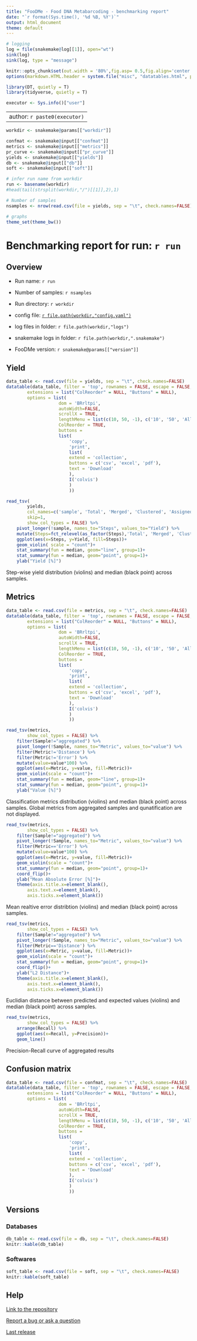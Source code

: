 ```yaml
---
title: "FooDMe - Food DNA Metabarcoding - benchmarking report"
date: "`r format(Sys.time(), '%d %B, %Y')`"
output: html_document
theme: default
---
```


<style type="text/css">
.main-container {
  max-width: 1800px;
  margin-left: auto;
  margin-right: auto;
}
</style>

```r
# logging
log = file(snakemake@log[[1]], open="wt")
sink(log)
sink(log, type = "message")

knitr::opts_chunk$set(out.width = '80%',fig.asp= 0.5,fig.align='center',echo=FALSE, warning=FALSE, message=FALSE)
options(markdown.HTML.header = system.file("misc", "datatables.html", package = "knitr"))

library(DT, quietly = T)
library(tidyverse, quietly = T)

executor <- Sys.info()["user"]
```

---
author: `r paste0(executor)`
---

```r
workdir <- snakemake@params[["workdir"]]

confmat <- snakemake@input[["confmat"]]
metrics <- snakemake@input[["metrics"]]
pr_curve <- snakemake@input[["pr_curve"]]
yields <- snakemake@input[["yields"]]
db <- snakemake@input[["db"]]
soft <- snakemake@input[["soft"]]

# infer run name from workdir
run <- basename(workdir)
#head(tail(strsplit(workdir,"/")[[1]],2),1)

# Number of samples
nsamples <- nrow(read.csv(file = yields, sep = "\t", check.names=FALSE))

# graphs
theme_set(theme_bw())
```

# Benchmarking report for run: `r run` {.tabset}

## Overview

* Run name: `r run`

* Number of samples: `r nsamples`

* Run directory: `r workdir`

* config file: <a href=../config.yaml>`r file.path(workdir,"config.yaml")`<a/>

* log files in folder: `r file.path(workdir,"logs")`

* snakemake logs in folder: `r file.path(workdir,".snakemake")`

* FooDMe version: `r snakemake@params[["version"]]`


## Yield

```r
data_table <- read.csv(file = yields, sep = "\t", check.names=FALSE)
datatable(data_table, filter = 'top', rownames = FALSE, escape = FALSE,
		extensions = list("ColReorder" = NULL, "Buttons" = NULL),
		options = list(	
					dom = 'BRrltpi',
					autoWidth=FALSE,
					scrollX = TRUE,
					lengthMenu = list(c(10, 50, -1), c('10', '50', 'All')),
					ColReorder = TRUE,
					buttons =
					list(
						'copy',
						'print',
						list(
						extend = 'collection',
						buttons = c('csv', 'excel', 'pdf'),
						text = 'Download'
						),
						I('colvis')
						)
						))
```



```r
read_tsv(
        yields,
        col_names=c('sample', 'Total', 'Merged', 'Clustered', 'Assigned'),
        skip=1,
        show_col_types = FALSE) %>% 
    pivot_longer(!sample, names_to="Steps", values_to="Yield") %>% 
    mutate(Steps=fct_relevel(as_factor(Steps),'Total', 'Merged', 'Clustered', 'Assigned')) %>%
    ggplot(aes(x=Steps, y=Yield, fill=Steps))+
    geom_violin( scale = "count")+
    stat_summary(fun = median, geom="line", group=1)+
    stat_summary(fun = median, geom="point", group=1)+
    ylab("Yield [%]")
```

Step-wise yield distribution (violins) and median (black point) across samples.

## Metrics

```r
data_table <- read.csv(file = metrics, sep = "\t", check.names=FALSE)
datatable(data_table, filter = 'top', rownames = FALSE, escape = FALSE,
		extensions = list("ColReorder" = NULL, "Buttons" = NULL),
		options = list(	
					dom = 'BRrltpi',
					autoWidth=FALSE,
					scrollX = TRUE,
					lengthMenu = list(c(10, 50, -1), c('10', '50', 'All')),
					ColReorder = TRUE,
					buttons =
					list(
						'copy',
						'print',
						list(
						extend = 'collection',
						buttons = c('csv', 'excel', 'pdf'),
						text = 'Download'
						),
						I('colvis')
						)
						))
```



```r
read_tsv(metrics,
        show_col_types = FALSE) %>%
    filter(Sample!="aggregated") %>%
    pivot_longer(!Sample, names_to="Metric", values_to="value") %>%
    filter(Metric!='Distance') %>%
    filter(Metric!='Error') %>%
    mutate(value=value*100) %>%
    ggplot(aes(x=Metric, y=value, fill=Metric))+
    geom_violin(scale = "count")+
    stat_summary(fun = median, geom="line", group=1)+
    stat_summary(fun = median, geom="point", group=1)+
    ylab("Value [%]")
```

Classification metrics distribution (violins) and median (black point) across samples.
Global metrics from aggregated samples and qunatification are not displayed.



```r
read_tsv(metrics,
        show_col_types = FALSE) %>%
    filter(Sample!="aggregated") %>%
    pivot_longer(!Sample, names_to="Metric", values_to="value") %>%
    filter(Metric=='Error') %>%
    mutate(value=value*100) %>%
    ggplot(aes(x=Metric, y=value, fill=Metric))+
    geom_violin(scale = "count")+
    stat_summary(fun = median, geom="point", group=1)+
    coord_flip()+
    ylab("Mean Absolute Error [%]")+
    theme(axis.title.x=element_blank(),
        axis.text.x=element_blank(),
        axis.ticks.x=element_blank())
```

Mean realtive error distribtion (violins) and median (black point) across samples.



```r
read_tsv(metrics,
        show_col_types = FALSE) %>%
    filter(Sample!="aggregated") %>%
    pivot_longer(!Sample, names_to="Metric", values_to="value") %>%
    filter(Metric=='Distance') %>%
    ggplot(aes(x=Metric, y=value, fill=Metric))+
    geom_violin(scale = "count")+
    stat_summary(fun = median, geom="point", group=1)+
    coord_flip()+
    ylab("L2 Distance")+
    theme(axis.title.x=element_blank(),
        axis.text.x=element_blank(),
        axis.ticks.x=element_blank())
```

Euclidian distance between predicted and expected values (violins) and median (black point) across samples.



```r
read_tsv(metrics,
        show_col_types = FALSE) %>%
    arrange(Recall) %>%
    ggplot(aes(x=Recall, y=Precision))+
    geom_line()
```

Precision-Recall curve of aggregated results

## Confusion matrix

```r
data_table <- read.csv(file = confmat, sep = "\t", check.names=FALSE)
datatable(data_table, filter = 'top', rownames = FALSE, escape = FALSE,
		extensions = list("ColReorder" = NULL, "Buttons" = NULL),
		options = list(	
					dom = 'BRrltpi',
					autoWidth=FALSE,
					scrollX = TRUE,
					lengthMenu = list(c(10, 50, -1), c('10', '50', 'All')),
					ColReorder = TRUE,
					buttons =
					list(
						'copy',
						'print',
						list(
						extend = 'collection',
						buttons = c('csv', 'excel', 'pdf'),
						text = 'Download'
						),
						I('colvis')
						)
						))
```

## Versions

### Databases

```r
db_table <- read.csv(file = db, sep = "\t", check.names=FALSE)
knitr::kable(db_table)
```

### Softwares

```r
soft_table <- read.csv(file = soft, sep = "\t", check.names=FALSE)
knitr::kable(soft_table)
```

## Help

[Link to the repository](https://github.com/CVUA-RRW/FooDMe)


[Report a bug or ask a question](https://github.com/CVUA-RRW/FooDMe/issues/new)


[Last release](https://github.com/CVUA-RRW/FooDMe/releases)

